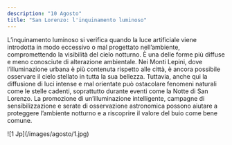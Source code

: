 ```yaml
---
description: "10 Agosto"
title: "San Lorenzo: l'inquinamento luminoso"
---
```


L’inquinamento luminoso si verifica quando la luce artificiale viene introdotta in modo eccessivo o mal progettato nell’ambiente, compromettendo la visibilità del cielo notturno. È una delle forme più diffuse e meno conosciute di alterazione ambientale. Nei Monti Lepini, dove l’illuminazione urbana è più contenuta rispetto alle città, è ancora possibile osservare il cielo stellato in tutta la sua bellezza. Tuttavia, anche qui la diffusione di luci intense e mal orientate può ostacolare fenomeni naturali come le stelle cadenti, soprattutto durante eventi come la Notte di San Lorenzo. La promozione di un’illuminazione intelligente, campagne di sensibilizzazione e serate di osservazione astronomica possono aiutare a proteggere l’ambiente notturno e a riscoprire il valore del buio come bene comune. 
<Frame>
  ![1 Jp](/images/agosto/1.jpg)
</Frame>
